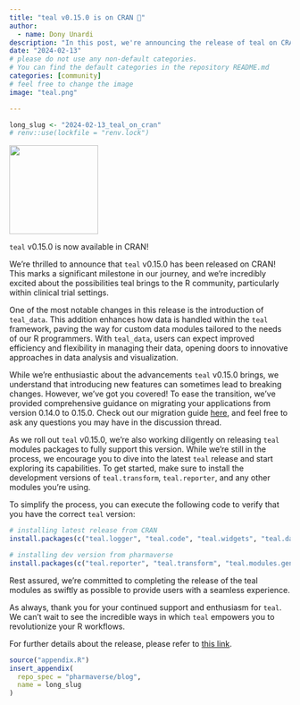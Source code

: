 ```yaml
---
title: "teal v0.15.0 is on CRAN 🎉"
author:
  - name: Dony Unardi
description: "In this post, we're announcing the release of teal on CRAN."
date: "2024-02-13"
# please do not use any non-default categories.
# You can find the default categories in the repository README.md
categories: [community]
# feel free to change the image
image: "teal.png"

---
```


<!--------------- typical setup ----------------->

```r
long_slug <- "2024-02-13_teal_on_cran"
# renv::use(lockfile = "renv.lock")
```

<!--------------- post begins here ----------------->
![](images/teal.png){fig-align="center" width="159"}

`teal` v0.15.0 is now available in CRAN!

We're thrilled to announce that `teal` v0.15.0 has been released on CRAN! This marks a significant milestone in our journey, and we're incredibly excited about the possibilities teal brings to the R community, particularly within clinical trial settings.

One of the most notable changes in this release is the introduction of `teal_data`. This addition enhances how data is handled within the `teal` framework, paving the way for custom data modules tailored to the needs of our R programmers. With `teal_data`, users can expect improved efficiency and flexibility in managing their data, opening doors to innovative approaches in data analysis and visualization.

While we're enthusiastic about the advancements `teal` v0.15.0 brings, we understand that introducing new features can sometimes lead to breaking changes. However, we've got you covered! To ease the transition, we've provided comprehensive guidance on migrating your applications from version 0.14.0 to 0.15.0. Check out our migration guide [here](https://github.com/insightsengineering/teal/discussions/945), and feel free to ask any questions you may have in the discussion thread.

As we roll out `teal` v0.15.0, we're also working diligently on releasing `teal` modules packages to fully support this version. While we're still in the process, we encourage you to dive into the latest `teal` release and start exploring its capabilities. To get started, make sure to install the development versions of `teal.transform`, `teal.reporter`, and any other modules you're using.

To simplify the process, you can execute the following code to verify that you have the correct `teal` version:
```r
# installing latest release from CRAN
install.packages(c("teal.logger", "teal.code", "teal.widgets", "teal.data", "teal.slice", "teal"))

# installing dev version from pharmaverse
install.packages(c("teal.reporter", "teal.transform", "teal.modules.general", "teal.modules.clinical"), repos = c("https://pharmaverse.r-universe.dev", getOption("repos")))
```

Rest assured, we're committed to completing the release of the teal modules as swiftly as possible to provide users with a seamless experience.

As always, thank you for your continued support and enthusiasm for `teal`. We can't wait to see the incredible ways in which `teal` empowers you to revolutionize your R workflows.

For further details about the release, please refer to [this link](https://github.com/insightsengineering/teal/releases/tag/v0.15.0).

<!--------------- appendices go here ----------------->

```r
source("appendix.R")
insert_appendix(
  repo_spec = "pharmaverse/blog",
  name = long_slug
)
```

